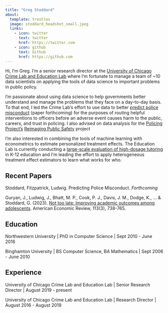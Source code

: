 ```yaml
---
title: "Greg Stoddard"
about:
  template: trestles
  image: stoddard_headshot_small.jpeg
  links:
    - icon: twitter
      text: twitter
      href: https://twitter.com
    - icon: github
      text: Github
      href: https://github.com
---
```


Hi, I'm Greg. I'm a senior research director at the [University of Chicago Crime Lab and Education Lab](https://crimelab.uchicago.edu/) where I'm fortunate to manage a team of ~10 data scientists on applying the tools of data science to important problems in public policy. 

I'm passionate about using data science to help governments better understand and manage the problems that they face on a day-to-day basis. To that end, I led the Crime Lab's effort to use data to better [predict police misconduct](https://crimelab.uchicago.edu/projects/officer-support-system-oss/) (paper forthcoming) for the purposes of routing helpful interventions to officers before an adverse event causes harm to the public, careers, and trust in policing. I also advised on data analysis for the [Policing Project's](https://www.policingproject.org/) [Reimaging Public Safety](https://www.safetyreimagined.org/) project

I'm also interested in combining the tools of machine learning with econometrics to estimate personalized treatment effects. The Education Lab is currently conducting a [large-scale evaluation of high-dosage tutoring](https://educationlab.uchicago.edu/projects/personalized-learning-initiative/) in K-12 education and I'm leading the effort to apply heterogeneous treatment effect estimators to learn what works for who. 

## Recent Papers

Stoddard, Fitzpatrick, Ludwig. Predicting Police Misconduct. *Forthcoming*


Guryan, J., Ludwig, J., Bhatt, M. P., Cook, P. J., Davis, J. M., Dodge, K., ... & Stoddard, G. (2023). [Not too late: Improving academic outcomes among adolescents](https://www.aeaweb.org/articles?id=10.1257/aer.20210434). American Economic Review, 113(3), 738-765.


## Education

Northwestern University |
PhD in Computer Science | Sept 2010 - June 2016

Binghamton University | 
BS Computer Science, BA Mathematics | Sept 2006 - June 2010

## Experience

University of Chicago Crime Lab and Education Lab | Senior Research Director | August 2019 - present

University of Chicago Crime Lab and Education Lab | Research Director | August 2016 - August 2019
